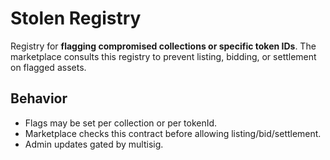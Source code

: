 
# Stolen Registry

Registry for **flagging compromised collections or specific token IDs**. The marketplace consults this registry to prevent listing, bidding, or settlement on flagged assets.

<ABIViewer file="stolenRegistryABI.json" title="Interface" />

## Behavior
- Flags may be set per collection or per tokenId.
- Marketplace checks this contract before allowing listing/bid/settlement.
- Admin updates gated by multisig.
